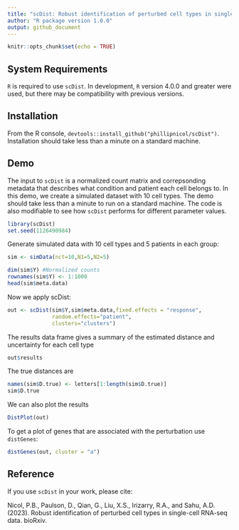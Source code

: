 ```yaml
---
title: "scDist: Robust identification of perturbed cell types in single-cell RNA-seq data"
author: "R package version 1.0.0"
output: github_document
---
```


```r
knitr::opts_chunk$set(echo = TRUE)
```

## System Requirements

`R` is required to use `scDist`. In development, `R` version 4.0.0 and greater were used, but there may be compatibility with previous versions. 

## Installation 

From the R console, `devtools::install_github("phillipnicol/scDist")`. Installation should take less than a minute on a standard machine. 

## Demo 

The input to `scDist` is a normalized count matrix and correpsonding metadata that describes what condition and patient each cell belongs to. In this demo, we create a simulated dataset with 10 cell types. The demo should take less than a minute to run on a standard machine. The code is also modifiable to see how `scDist` performs for different parameter values.

```r
library(scDist)
set.seed(1126490984)
```

Generate simulated data with 10 cell types and 5 patients in each group: 

```r
sim <- simData(nct=10,N1=5,N2=5)

dim(sim$Y) #Normalized counts
rownames(sim$Y) <- 1:1000
head(sim$meta.data)
```
Now we apply scDist: 

```r
out <- scDist(sim$Y,sim$meta.data,fixed.effects = "response",
              random.effects="patient",
              clusters="clusters")
```

The results data frame gives a summary of the estimated distance and uncertainty for each cell type 

```r
out$results
```

The true distances are

```r
names(sim$D.true) <- letters[1:length(sim$D.true)]
sim$D.true
```


We can also plot the results

```r
DistPlot(out)
```

To get a plot of genes that are associated with the perturbation use `distGenes`:

```r
distGenes(out, cluster = "a")
```



## Reference

If you use `scDist` in your work, please cite:

Nicol, P.B., Paulson, D., Qian, G., Liu, X.S., Irizarry, R.A., and Sahu, A.D. (2023). Robust identification of perturbed cell types in single-cell RNA-seq data. bioRxiv.


